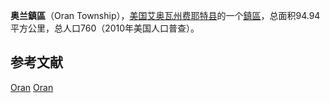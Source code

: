 {{Infobox settlement
|official_name            = 奥兰鎮區
|native_name = Oran Township
|settlement_type          = [[鎮區_(美国)|鎮區]]
|nickname                 = 
|motto                    =

|image_map                = Map highlighting Oran Township, Fayette County, Iowa.svg
|mapsize                  = 
|map_caption              = 
|image_map1               = 
|mapsize1                 = 
|map_caption1             =

<!-- Location -->
|coordinates_display      = inline,title
|coordinates_region       = US-IA
|subdivision_type         = 国家
|subdivision_name         = 美国
|subdivision_type1        = [[美国行政区划|州]]
|subdivision_name1        = 艾奥瓦州
|subdivision_type2        = [[艾奥瓦州行政区划|县]]
|subdivision_name2        = [[費耶特縣_(愛阿華州)|费耶特县]]

|area_footnotes           = 
|area_magnitude           = 
|area_total_km2           = 94.94
|area_land_km2            = 94.91
|area_water_km2           = 0.03

|population_as_of         = 2010年
|population_footnotes     = 
|population_total         = 760
|population_density_km2   = 8

|elevation_m              = 313
|latd                     = 42
|latm                     = 41
|lats                     = 05
|latNS                    = N
|longd                    = 92
|longm                    = 01
|longs                    = 27
|longEW                   = W

}}
'''奥兰鎮區'''（Oran Township），[[美国|美国]][[艾奥瓦州|艾奥瓦州]][[費耶特縣_(愛阿華州)|费耶特县]]的一个[[鎮區_(美国)|鎮區]]，总面积94.94平方公里，总人口760（2010年美国人口普查）。

==参考文献==
{{reflist}}

{{費耶特縣 (愛荷華州)}}

[[Category:費耶特縣鎮區_(艾奧瓦州)|Oran]]
[[Category:艾奧瓦州鎮區|Oran]]